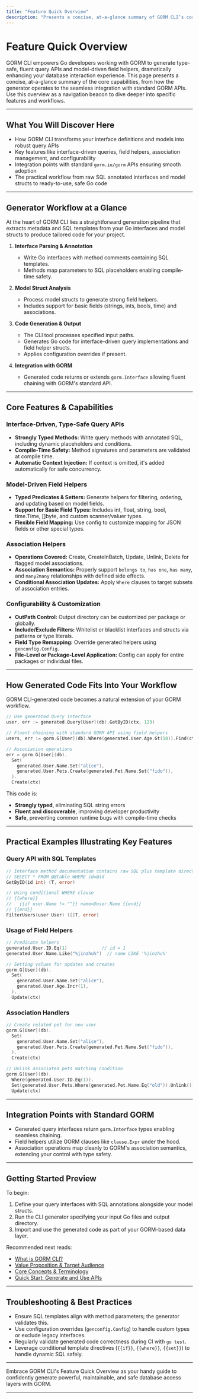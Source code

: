 ```yaml
---
title: "Feature Quick Overview"
description: "Presents a concise, at-a-glance summary of GORM CLI’s core capabilities, including generator workflow, type-safe queries, field helper support, associations, configurable outputs, and integration with standard GORM APIs. Acts as an orientation point and entry for deep dives."
---
```


# Feature Quick Overview

GORM CLI empowers Go developers working with GORM to generate type-safe, fluent query APIs and model-driven field helpers, dramatically enhancing your database interaction experience. This page presents a concise, at-a-glance summary of the core capabilities, from how the generator operates to the seamless integration with standard GORM APIs. Use this overview as a navigation beacon to dive deeper into specific features and workflows.

---

## What You Will Discover Here
- How GORM CLI transforms your interface definitions and models into robust query APIs
- Key features like interface-driven queries, field helpers, association management, and configurability
- Integration points with standard `gorm.io/gorm` APIs ensuring smooth adoption
- The practical workflow from raw SQL annotated interfaces and model structs to ready-to-use, safe Go code

---

## Generator Workflow at a Glance

At the heart of GORM CLI lies a straightforward generation pipeline that extracts metadata and SQL templates from your Go interfaces and model structs to produce tailored code for your project.

1. **Interface Parsing & Annotation**
   - Write Go interfaces with method comments containing SQL templates.
   - Methods map parameters to SQL placeholders enabling compile-time safety.

2. **Model Struct Analysis**
   - Process model structs to generate strong field helpers.
   - Includes support for basic fields (strings, ints, bools, time) and associations.

3. **Code Generation & Output**
   - The CLI tool processes specified input paths.
   - Generates Go code for interface-driven query implementations and field helper structs.
   - Applies configuration overrides if present.

4. **Integration with GORM**
   - Generated code returns or extends `gorm.Interface` allowing fluent chaining with GORM's standard API.

---

## Core Features & Capabilities

### Interface-Driven, Type-Safe Query APIs
- **Strongly Typed Methods:** Write query methods with annotated SQL, including dynamic placeholders and conditions.
- **Compile-Time Safety:** Method signatures and parameters are validated at compile time.
- **Automatic Context Injection:** If context is omitted, it's added automatically for safe concurrency.

### Model-Driven Field Helpers
- **Typed Predicates & Setters:** Generate helpers for filtering, ordering, and updating based on model fields.
- **Support for Basic Field Types:** Includes int, float, string, bool, time.Time, []byte, and custom scanner/valuer types.
- **Flexible Field Mapping:** Use config to customize mapping for JSON fields or other special types.

### Association Helpers
- **Operations Covered:** Create, CreateInBatch, Update, Unlink, Delete for flagged model associations.
- **Association Semantics:** Properly support `belongs to`, `has one`, `has many`, and `many2many` relationships with defined side effects.
- **Conditional Association Updates:** Apply `Where` clauses to target subsets of association entries.

### Configurability & Customization
- **OutPath Control:** Output directory can be customized per package or globally.
- **Include/Exclude Filters:** Whitelist or blacklist interfaces and structs via patterns or type literals.
- **Field Type Remapping:** Override generated helpers using `genconfig.Config`.
- **File-Level or Package-Level Application:** Config can apply for entire packages or individual files.

---

## How Generated Code Fits Into Your Workflow

GORM CLI-generated code becomes a natural extension of your GORM workflow.

```go
// Use generated Query interface
user, err := generated.Query[User](db).GetByID(ctx, 123)

// Fluent chaining with standard GORM API using field helpers
users, err := gorm.G[User](db).Where(generated.User.Age.Gt(18)).Find(ctx)

// Association operations
err = gorm.G[User](db).
  Set(
    generated.User.Name.Set("alice"),
    generated.User.Pets.Create(generated.Pet.Name.Set("fido")),
  ).
  Create(ctx)
```

This code is:
- **Strongly typed**, eliminating SQL string errors
- **Fluent and discoverable**, improving developer productivity
- **Safe**, preventing common runtime bugs with compile-time checks

---

## Practical Examples Illustrating Key Features

### Query API with SQL Templates

```go
// Interface method documentation contains raw SQL plus template directives
// SELECT * FROM @@table WHERE id=@id
GetByID(id int) (T, error)

// Using conditional WHERE clause
// {{where}}
//   {{if user.Name != ""}} name=@user.Name {{end}}
// {{end}}
FilterUsers(user User) ([]T, error)
```

### Usage of Field Helpers

```go
// Predicate helpers
generated.User.ID.Eq(1)             // id = 1
generated.User.Name.Like("%jinzhu%")  // name LIKE '%jinzhu%'

// Setting values for updates and creates
gorm.G[User](db).
  Set(
    generated.User.Name.Set("alice"),
    generated.User.Age.Incr(1),
  ).
  Update(ctx)
```

### Association Handlers

```go
// Create related pet for new user
gorm.G[User](db).
  Set(
    generated.User.Name.Set("alice"),
    generated.User.Pets.Create(generated.Pet.Name.Set("fido")),
  ).
  Create(ctx)

// Unlink associated pets matching condition
gorm.G[User](db).
  Where(generated.User.ID.Eq(1)).
  Set(generated.User.Pets.Where(generated.Pet.Name.Eq("old")).Unlink()).
  Update(ctx)
```

---

## Integration Points with Standard GORM

- Generated query interfaces return `gorm.Interface` types enabling seamless chaining.
- Field helpers utilize GORM clauses like `clause.Expr` under the hood.
- Association operations map cleanly to GORM's association semantics, extending your control with type safety.

---

## Getting Started Preview

To begin:
1. Define your query interfaces with SQL annotations alongside your model structs.
2. Run the CLI generator specifying your input Go files and output directory.
3. Import and use the generated code as part of your GORM-based data layer.

Recommended next reads:
- [What is GORM CLI?](/overview/introduction-concepts/what-is-gorm-cli)
- [Value Proposition & Target Audience](/overview/introduction-concepts/value-prop-target-audience)
- [Core Concepts & Terminology](/overview/introduction-concepts/core-concepts-terminology)
- [Quick Start: Generate and Use APIs](/getting-started/first-run/quickstart-sample)

---

## Troubleshooting & Best Practices

- Ensure SQL templates align with method parameters; the generator validates this.
- Use configuration overrides (`genconfig.Config`) to handle custom types or exclude legacy interfaces.
- Regularly validate generated code correctness during CI with `go test`.
- Leverage conditional template directives (`{{if}}`, `{{where}}`, `{{set}}`) to handle dynamic SQL safely.

---

Embrace GORM CLI's Feature Quick Overview as your handy guide to confidently generate powerful, maintainable, and safe database access layers with GORM.

---